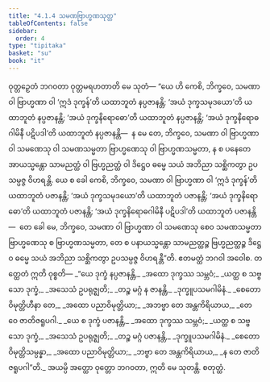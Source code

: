 ```yaml
---
title: "4.1.4 သမဏဗြာဟ္မဏသုတ္တ"
tableOfContents: false
sidebar:
  order: 4
type: "tipitaka"
basket: "su"
book: "it"
---
```



<DynamicBreadcrumb />

<Division number="103" book="it" e="ch" v="18" p="266">

<Paragraph number="748" book="it">
ဝုတ္တဉှေတံ ဘဂဝတာ ဝုတ္တမရဟတာတိ မေ သုတံ—
</Paragraph>

<Paragraph number="749" book="it">
“ယေ ဟိ ကေစိ, ဘိက္ခဝေ, သမဏာ ဝါ ဗြာဟ္မဏာ ဝါ ‘ဣဒံ ဒုက္ခန်’တိ ယထာဘူတံ နပ္ပဇာနန္တိ; ‘အယံ ဒုက္ခသမုဒယော’တိ ယထာဘူတံ နပ္ပဇာနန္တိ; ‘အယံ ဒုက္ခနိရောဓော’တိ ယထာဘူတံ နပ္ပဇာနန္တိ; ‘အယံ ဒုက္ခနိရောဓဂါမိနီ ပဋိပဒါ’တိ ယထာဘူတံ နပ္ပဇာနန္တိ—  န မေ တေ, ဘိက္ခဝေ, သမဏာ ဝါ ဗြာဟ္မဏာ ဝါ သမဏေသု ဝါ သမဏသမ္မတာ ဗြာဟ္မဏေသု ဝါ ဗြာဟ္မဏသမ္မတာ, န စ ပနေတေ အာယသ္မန္တော သာမညတ္ထံ ဝါ ဗြဟ္မညတ္ထံ ဝါ ဒိဋ္ဌေဝ ဓမ္မေ သယံ အဘိညာ သစ္ဆိကတွာ ဥပသမ္ပဇ္ဇ ဝိဟရန္တိ.
</Paragraph>

<Paragraph number="750" book="it">
ယေ စ ခေါ ကေစိ, ဘိက္ခဝေ, သမဏာ ဝါ ဗြာဟ္မဏာ ဝါ ‘ဣဒံ ဒုက္ခန်’တိ ယထာဘူတံ ပဇာနန္တိ; ‘အယံ ဒုက္ခသမုဒယော’တိ ယထာဘူတံ ပဇာနန္တိ; ‘အယံ ဒုက္ခနိရောဓော’တိ ယထာဘူတံ ပဇာနန္တိ; ‘အယံ ဒုက္ခနိရောဓဂါမိနီ ပဋိပဒါ’တိ ယထာဘူတံ ပဇာနန္တိ—  တေ ခေါ မေ, ဘိက္ခဝေ, သမဏာ ဝါ ဗြာဟ္မဏာ ဝါ သမဏေသု စေဝ သမဏသမ္မတာ ဗြာဟ္မဏေသု စ ဗြာဟ္မဏသမ္မတာ, တေ စ ပနာယသ္မန္တော သာမညတ္ထဉ္စ ဗြဟ္မညတ္ထဉ္စ ဒိဋ္ဌေဝ ဓမ္မေ သယံ အဘိညာ သစ္ဆိကတွာ ဥပသမ္ပဇ္ဇ ဝိဟရန္တီ”တိ. ဧတမတ္ထံ ဘဂဝါ အဝေါစ. တတ္ထေတံ ဣတိ ဝုစ္စတိ—
</Paragraph>

<Paragraph number="751" type="verses" book="it">
_“ယေ ဒုက္ခံ နပ္ပဇာနန္တိ,_  
_အထော ဒုက္ခဿ သမ္ဘဝံ;_  
_ယတ္ထ စ သဗ္ဗသော ဒုက္ခံ,_  
_အသေသံ ဥပရုဇ္ဈတိ;_  
_တဉ္စ မဂ္ဂံ န ဇာနန္တိ,_  
_ဒုက္ခူပသမဂါမိနံ._  

</Paragraph>

<Paragraph number="752" type="verses" book="it">
_စေတောဝိမုတ္တိဟီနာ တေ,_  
_အထော ပညာဝိမုတ္တိယာ;_  
_အဘဗ္ဗာ တေ အန္တကိရိယာယ,_  
_တေ ဝေ ဇာတိဇရူပဂါ._  

</Paragraph>

<Paragraph number="753" type="verses" book="it">
_ယေ စ ဒုက္ခံ ပဇာနန္တိ,_  
_အထော ဒုက္ခဿ သမ္ဘဝံ;_  
_ယတ္ထ စ သဗ္ဗသော ဒုက္ခံ,_  
_အသေသံ ဥပရုဇ္ဈတိ;_  
_တဉ္စ မဂ္ဂံ ပဇာနန္တိ,_  
_ဒုက္ခူပသမဂါမိနံ._  

</Paragraph>

<Paragraph number="754" type="verses" book="it">
_စေတောဝိမုတ္တိသမ္ပန္နာ,_  
_အထော ပညာဝိမုတ္တိယာ;_  
_ဘဗ္ဗာ တေ အန္တကိရိယာယ,_  
_န တေ ဇာတိဇရူပဂါ”တိ._  

</Paragraph>

<Paragraph number="755" book="it">
အယမ္ပိ အတ္ထော ဝုတ္တော ဘဂဝတာ, ဣတိ မေ သုတန္တိ.

</Paragraph>
</Division>

<Paragraph number="756" type="center" book="it">
စတုတ္ထံ.
</Paragraph>
